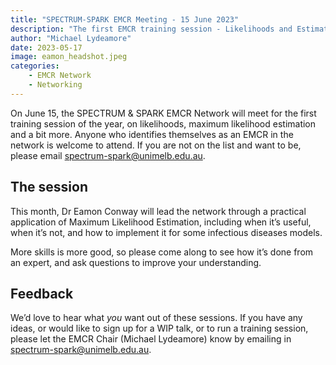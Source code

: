 ```yaml
---
title: "SPECTRUM-SPARK EMCR Meeting - 15 June 2023"
description: "The first EMCR training session - Likelihoods and Estimation"
author: "Michael Lydeamore"
date: 2023-05-17
image: eamon_headshot.jpeg
categories:
    - EMCR Network
    - Networking
---
```


On June 15, the SPECTRUM & SPARK EMCR Network will meet for the first training session of the year, on likelihoods, maximum likelihood estimation and a bit more. Anyone who identifies themselves as an EMCR in the network is welcome to attend. If you are not on the list and want to be, please email <spectrum-spark@unimelb.edu.au>.

## The session

This month, Dr Eamon Conway will lead the network through a practical application of Maximum Likelihood Estimation, including when it's useful, when it's not, and how to implement it for some infectious diseases models.

More skills is more good, so please come along to see how it's done from an expert, and ask questions to improve your understanding.

## Feedback

We'd love to hear what _you_ want out of these sessions. If you have any ideas, or would like to sign up for a WIP talk, or to run a training session, please let the EMCR Chair (Michael Lydeamore) know by emailing in <spectrum-spark@unimelb.edu.au>.
